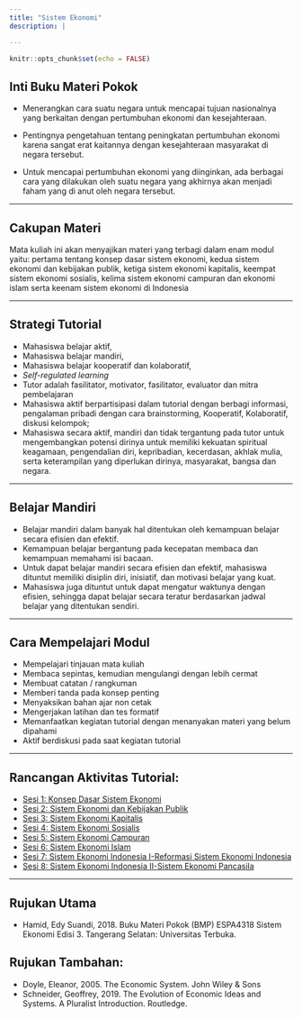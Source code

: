 ```yaml
---
title: "Sistem Ekonomi"
description: |

---
```


```r
knitr::opts_chunk$set(echo = FALSE)
```

## Inti Buku Materi Pokok

- Menerangkan cara suatu negara untuk mencapai tujuan nasionalnya yang berkaitan dengan pertumbuhan ekonomi dan kesejahteraan. 

- Pentingnya pengetahuan tentang peningkatan pertumbuhan ekonomi karena sangat erat kaitannya dengan kesejahteraan masyarakat di negara tersebut. 

- Untuk mencapai pertumbuhan ekonomi yang diinginkan, ada berbagai cara yang dilakukan oleh suatu negara yang akhirnya akan menjadi faham yang di anut oleh negara tersebut. 

---

## Cakupan Materi

Mata kuliah ini akan menyajikan materi yang terbagi dalam enam modul yaitu: pertama tentang konsep dasar sistem ekonomi, kedua sistem ekonomi dan kebijakan publik, ketiga sistem ekonomi kapitalis, keempat sistem ekonomi sosialis, kelima sistem ekonomi campuran dan ekonomi islam serta keenam sistem ekonomi di Indonesia

---

## Strategi Tutorial

- Mahasiswa belajar aktif, 
- Mahasiswa belajar mandiri, 
- Mahasiswa belajar kooperatif dan kolaboratif, 
- *Self-regulated learning*
- Tutor adalah fasilitator, motivator, fasilitator, evaluator dan mitra pembelajaran
- Mahasiswa aktif berpartisipasi dalam tutorial dengan berbagi informasi, pengalaman pribadi dengan cara brainstorming, Kooperatif, Kolaboratif, diskusi kelompok;
- Mahasiswa secara aktif, mandiri dan tidak tergantung pada tutor untuk mengembangkan potensi dirinya untuk memiliki kekuatan spiritual keagamaan, pengendalian diri, kepribadian, kecerdasan, akhlak mulia, serta keterampilan yang diperlukan dirinya, masyarakat, bangsa dan negara. 

---

## Belajar Mandiri

- Belajar mandiri dalam banyak hal ditentukan oleh kemampuan belajar secara efisien dan efektif. 
- Kemampuan belajar bergantung pada kecepatan membaca dan kemampuan memahami isi bacaan. 
- Untuk dapat belajar mandiri secara efisien dan efektif, mahasiswa dituntut memiliki disiplin diri, inisiatif, dan motivasi belajar yang kuat.
- Mahasiswa juga dituntut untuk dapat mengatur waktunya dengan efisien, sehingga dapat belajar secara teratur berdasarkan jadwal belajar yang ditentukan sendiri.

---

## Cara Mempelajari Modul
- Mempelajari tinjauan mata kuliah
- Membaca sepintas, kemudian mengulangi dengan lebih cermat
- Membuat catatan / rangkuman 
- Memberi tanda pada konsep penting 
- Menyaksikan bahan ajar non cetak
- Mengerjakan latihan dan  tes formatif
- Memanfaatkan kegiatan tutorial dengan menanyakan materi yang belum dipahami
- Aktif berdiskusi pada saat kegiatan tutorial

---

## Rancangan Aktivitas Tutorial:

- [Sesi 1: Konsep Dasar Sistem Ekonomi](https://bangtedy.github.io/sistemekonomi/sesi1/sesi1#1)
- [Sesi 2: Sistem Ekonomi dan Kebijakan Publik](https://bangtedy.github.io/sistemekonomi/sesi2/sesi2#1)
- [Sesi 3: Sistem Ekonomi Kapitalis](https://bangtedy.github.io/sistemekonomi/sesi3/sesi3#1)
- [Sesi 4: Sistem Ekonomi Sosialis](https://bangtedy.github.io/sistemekonomi/sesi4/sesi4#1)
- [Sesi 5: Sistem Ekonomi Campuran](https://bangtedy.github.io/sistemekonomi/sesi5/sesi5#1)
- [Sesi 6: Sistem Ekonomi Islam](https://bangtedy.github.io/sistemekonomi/sesi6/sesi6#1)
- [Sesi 7: Sistem Ekonomi Indonesia I-Reformasi Sistem Ekonomi Indonesia](https://bangtedy.github.io/sistemekonomi/sesi7/sesi7#1)
- [Sesi 8: Sistem Ekonomi Indonesia II-Sistem Ekonomi Pancasila ](https://bangtedy.github.io/sistemekonomi/sesi8/sesi8#1)

---

## Rujukan Utama

- Hamid, Edy Suandi, 2018. Buku Materi Pokok (BMP) ESPA4318 Sistem Ekonomi Edisi 3. Tangerang Selatan: Universitas Terbuka.

## Rujukan Tambahan:

- Doyle, Eleanor, 2005. The Economic System. John Wiley & Sons
- Schneider, Geoffrey, 2019. The Evolution of Economic Ideas and Systems. A Pluralist Introduction. Routledge.


